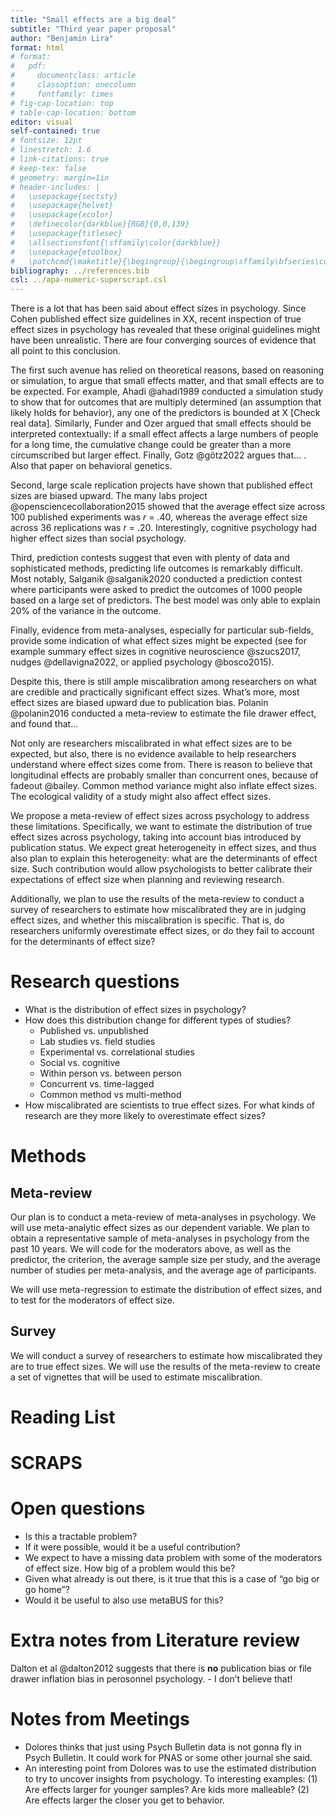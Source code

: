 ```yaml
---
title: "Small effects are a big deal"
subtitle: "Third year paper proposal"
author: "Benjamin Lira"
format: html
# format: 
#   pdf:
#     documentclass: article
#     classoption: onecolumn
#     fontfamily: times
# fig-cap-location: top
# table-cap-location: bottom
editor: visual
self-contained: true
# fontsize: 12pt
# linestretch: 1.6
# link-citations: true
# keep-tex: false
# geometry: margin=1in
# header-includes: |
#   \usepackage{sectsty}
#   \usepackage{helvet}
#   \usepackage{xcolor}
#   \definecolor{darkblue}{RGB}{0,0,139}
#   \usepackage{titlesec}
#   \allsectionsfont{\sffamily\color{darkblue}}
#   \usepackage{etoolbox}
#   \patchcmd{\maketitle}{\begingroup}{\begingroup\sffamily\bfseries\color{darkblue}}{}{}
bibliography: ../references.bib
csl: ../apa-numeric-superscript.csl
---
```


<!-- # Gap this project would fill -->

There is a lot that has been said about effect sizes in psychology. Since Cohen published effect size guidelines in XX, recent inspection of true effect sizes in psychology has revealed that these original guidelines might have been unrealistic. There are four converging sources of evidence that all point to this conclusion.

The first such avenue has relied on theoretical reasons, based on reasoning or simulation, to argue that small effects matter, and that small effects are to be expected. For example, Ahadi @ahadi1989 conducted a simulation study to show that for outcomes that are multiply determined (an assumption that likely holds for behavior), any one of the predictors is bounded at X [Check real data]. Similarly, Funder and Ozer argued that small effects should be interpreted contextually: if a small effect affects a large numbers of people for a long time, the cumulative change could be greater than a more circumscribed but larger effect. Finally, Gotz @götz2022 argues that... . Also that paper on behavioral genetics.

Second, large scale replication projects have shown that published effect sizes are biased upward. The many labs project @opensciencecollaboration2015 showed that the average effect size across 100 published experiments was *r* = .40, whereas the average effect size across 36 replications was *r* = .20. Interestingly, cognitive psychology had higher effect sizes than social psychology.

Third, prediction contests suggest that even with plenty of data and sophisticated methods, predicting life outcomes is remarkably difficult. Most notably, Salganik @salganik2020 conducted a prediction contest where participants were asked to predict the outcomes of 1000 people based on a large set of predictors. The best model was only able to explain 20% of the variance in the outcome.

Finally, evidence from meta-analyses, especially for particular sub-fields, provide some indication of what effect sizes might be expected (see for example summary effect sizes in cognitive neuroscience @szucs2017, nudges @dellavigna2022, or applied psychology @bosco2015).  

Despite this, there is still ample miscalibration among researchers on what are credible and practically significant effect sizes. What's more, most effect sizes are biased upward due to publication bias. Polanin @polanin2016 conducted a meta-review to estimate the file drawer effect, and found that...

Not only are researchers miscalibrated in what effect sizes are to be expected, but also, there is no evidence available to help researchers understand where effect sizes come from. There is reason to believe that longitudinal effects are probably smaller than concurrent ones, because of fadeout @bailey. Common method variance might also inflate effect sizes. The ecological validity of a study might also affect effect sizes.

We propose a meta-review of effect sizes across psychology to address these limitations. Specifically, we want to estimate the distribution of true effect sizes across psychology, taking into account bias introduced by publication status. We expect great heterogeneity in effect sizes, and thus also plan to explain this heterogeneity: what are the determinants of effect size. Such contribution would allow psychologists to better calibrate their expectations of effect size when planning and reviewing research.

Additionally, we plan to use the results of the meta-review to conduct a survey of researchers to estimate how miscalibrated they are in judging effect sizes, and whether this miscalibration is specific. That is, do researchers uniformly overestimate effect sizes, or do they fail to account for the determinants of effect size?

# Research questions

-   What is the distribution of effect sizes in psychology?
-   How does this distribution change for different types of studies?
    -   Published vs. unpublished
    -   Lab studies vs. field studies
    -   Experimental vs. correlational studies
    -   Social vs. cognitive
    -   Within person vs. between person
    -   Concurrent vs. time-lagged
    -   Common method vs multi-method
-   How miscalibrated are scientists to true effect sizes. For what kinds of research are they more likely to overestimate effect sizes?

# Methods

## Meta-review
Our plan is to conduct a meta-review of meta-analyses in psychology. We will use meta-analytic effect sizes as our dependent variable. We plan to obtain a representative sample of meta-analyses in psychology from the past 10 years. We will code for the moderators above, as well as the predictor, the criterion, the average sample size per study, and the average number of studies per meta-analysis, and the average age of participants.

We will use meta-regression to estimate the distribution of effect sizes, and to test for the moderators of effect size.

## Survey

We will conduct a survey of researchers to estimate how miscalibrated they are to true effect sizes. We will use the results of the meta-review to create a set of vignettes that will be used to estimate miscalibration. 

# Reading List

<!-- \footnotesize -->

::: {#refs}
:::

<!-- \newpage
\normalsize -->

# SCRAPS

# Open questions

-   Is this a tractable problem?
-   If it were possible, would it be a useful contribution?
-   We expect to have a missing data problem with some of the moderators of effect size. How big of a problem would this be?
-   Given what already is out there, is it true that this is a case of "go big or go home"?
-   Would it be useful to also use metaBUS for this?

# Extra notes from Literature review

Dalton et al @dalton2012 suggests that there is **no** publication bias or file drawer inflation bias in perosonnel psychology. - I don't believe that!

# Notes from Meetings

- Dolores thinks that just using Psych Bulletin data is not gonna fly in Psych Bulletin. It could work for PNAS or some other journal she said.
- An interesting point from Dolores was to use the estimated distribution to try to uncover insights from psychology. To interesting examples: (1) Are effects larger for younger samples? Are kids more malleable? (2) Are effects larger the closer you get to behavior.

